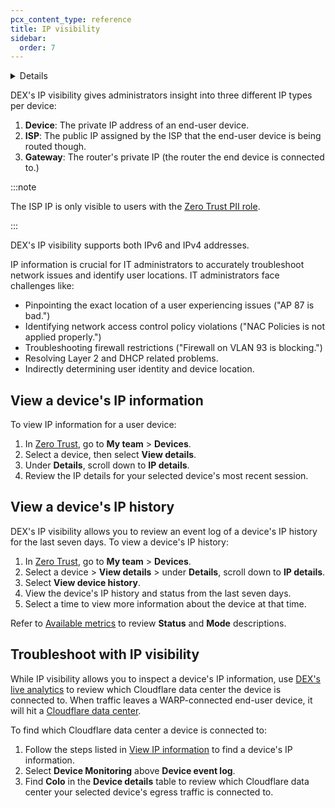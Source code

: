 ```yaml
---
pcx_content_type: reference
title: IP visibility
sidebar:
  order: 7
---
```



<Details header="Feature availability">

| System   | Availability | Minimum WARP version |
| -------- | ------------ | -------------------- |
| Windows  | ✅           | 2025.1.861.0         |
| macOS    | ✅           | 2025.1.861.0         |
| Linux    | ✅           | 2025.1.861.0         |
| iOS      | ❌           |                      |
| Android  | ❌           |                      |
| ChromeOS | ❌           |                      |

</Details>

DEX's IP visibility gives administrators insight into three different IP types per device:

1. **Device**: The private IP address of an end-user device.
2. **ISP**: The public IP assigned by the ISP that the end-user device is being routed though.
3. **Gateway**: The router's private IP (the router the end device is connected to.)

:::note

The ISP IP is only visible to users with the [Zero Trust PII role](/cloudflare-one/roles-permissions/#cloudflare-zero-trust-pii).

:::

DEX's IP visibility supports both IPv6 and IPv4 addresses.

IP information is crucial for IT administrators to accurately troubleshoot network issues and identify user locations. IT administrators face challenges like:

- Pinpointing the exact location of a user experiencing issues ("AP 87 is bad.")
- Identifying network access control policy violations ("NAC Policies is not applied properly.")
- Troubleshooting firewall restrictions ("Firewall on VLAN 93 is blocking.")
- Resolving Layer 2 and DHCP related problems.
- Indirectly determining user identity and device location.

## View a device's IP information

To view IP information for a user device:

1. In [Zero Trust](https://one.dash.cloudflare.com/), go to **My team** > **Devices**.
2. Select a device, then select **View details**.
3. Under **Details**, scroll down to **IP details**.
4. Review the IP details for your selected device's most recent session.

## View a device's IP history

DEX's IP visibility allows you to review an event log of a device's IP history for the last seven days. To view a device's IP history:

1. In [Zero Trust](https://one.dash.cloudflare.com/), go to **My team** > **Devices**.
2. Select a device > **View details** > under **Details**, scroll down to **IP details**.
3. Select **View device history**.
4. View the device's IP history and status from the last seven days.
5. Select a time to view more information about the device at that time.

Refer to [Available metrics](/cloudflare-one/insights/dex/monitoring/#available-metrics) to review **Status** and **Mode** descriptions.

## Troubleshoot with IP visibility

While IP visibility allows you to inspect a device's IP information, use [DEX's live analytics](/cloudflare-one/insights/dex/monitoring/#available-metrics) to review which Cloudflare data center the device is connected to. When traffic leaves a WARP-connected end-user device, it will hit a [Cloudflare data center](/support/troubleshooting/general-troubleshooting/gathering-information-for-troubleshooting-sites/#identify-the-cloudflare-data-center-serving-your-request).

To find which Cloudflare data center a device is connected to:

1. Follow the steps listed in [View IP information](#view-a-devices-ip-history) to find a device's IP information.
2. Select **Device Monitoring** above **Device event log**.
3. Find **Colo** in the **Device details** table to review which Cloudflare data center your selected device's egress traffic is connected to.
